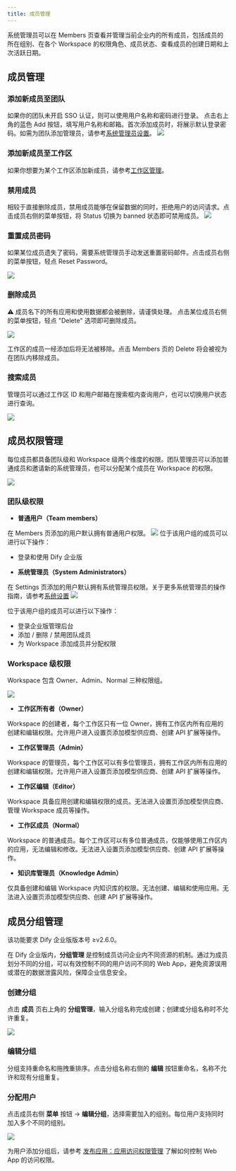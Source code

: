 ```yaml
---
title: 成员管理
---
```


系统管理员可以在 Members 页查看并管理当前企业内的所有成员，包括成员的所在组别、在各个 Workspace 的权限角色、成员状态、查看成员的创建日期和上次活跃日期。

## 成员管理

### 添加新成员至团队

如果你的团队未开启 SSO 认证，则可以使用用户名称和密码进行登录。
点击右上角的蓝色 Add 按钮，填写用户名称和邮箱。首次添加成员时，将展示默认登录密码。如需为团队添加管理员，请参考[系统管理员设置](/administrator-guide/system-settings#)。
![](/zh-cn/images/members-management-6.png)

### 添加新成员至工作区

如果你想要为某个工作区添加新成员，请参考[工作区管理](/administrator-guide/workspace-management)。

### 禁用成员

相较于直接删除成员，禁用成员能够在保留数据的同时，拒绝用户的访问请求。点击成员右侧的菜单按钮，将 Status 切换为 banned 状态即可禁用成员。
![](/zh-cn/images/members-management-7.png)

### 重置成员密码

如果某位成员遗失了密码，需要系统管理员手动发送重置密码邮件。点击成员右侧的菜单按钮，轻点 Reset Password。

![](/zh-cn/images/members-management-8.png)

### 删除成员

⚠️ 成员名下的所有应用和使用数据都会被删除，请谨慎处理。
点击某位成员右侧的菜单按钮，轻点 "Delete" 选项即可删除成员。

![](/zh-cn/images/members-management-9.png)

工作区的成员一经添加后将无法被移除。点击 Members 页的 Delete 将会被视为在团队内移除成员。

### 搜索成员

管理员可以通过工作区 ID 和用户邮箱在搜索框内查询用户，也可以切换用户状态进行查询。

![](/zh-cn/images/members-management-10.png)

## 成员权限管理

每位成员都具备团队级和 Workspace 级两个维度的权限。团队管理员可以添加普通成员和邀请新的系统管理员，也可以分配某个成员在 Workspace 的权限。

![](https://assets-docs.dify.ai/2025/04/60a427910a4f698d4b62e4aa0098ff55.png)

### 团队级权限

- **普通用户（Team members）**

在 Members 页添加的用户默认拥有普通用户权限。
![](/zh-cn/images/members-management-3.png)
  位于该用户组的成员可以进行以下操作：
  - 登录和使用 Dify 企业版

- **系统管理员（System Administrators）**

在 Settings 页添加的用户默认拥有系统管理员权限。关于更多系统管理员的操作指南，请参考[系统设置](/administrator-guide/system-settings)
![](/zh-cn/images/members-management-4.png)

  位于该用户组的成员可以进行以下操作：
  - 登录企业版管理后台
  - 添加 / 删除 / 禁用团队成员
  - 为 Workspace 添加成员并分配权限

### Workspace 级权限

Workspace 包含 Owner、Admin、Normal 三种权限组。

![](/zh-cn/images/members-management-5.png)

- **工作区所有者（Owner）**

Workspace 的创建者，每个工作区只有一位 Owner，拥有工作区内所有应用的创建和编辑权限。允许用户进入设置页添加模型供应商、创建 API 扩展等操作。

- **工作区管理员（Admin）**

Workspace 的管理员，每个工作区可以有多位管理员，拥有工作区内所有应用的创建和编辑权限。允许用户进入设置页添加模型供应商、创建 API 扩展等操作。

- **工作区编辑（Editor）**

Workspace 具备应用创建和编辑权限的成员。无法进入设置页添加模型供应商、管理 Workspace 成员等操作。

- **工作区成员（Normal）**

Workspace 的普通成员。每个工作区可以有多位普通成员，仅能够使用工作区内的应用，无法编辑和修改。无法进入设置页添加模型供应商、创建 API 扩展等操作。

- **知识库管理员（Knowledge Admin）**

仅具备创建和编辑 Workspace 内知识库的权限。无法创建、编辑和使用应用。无法进入设置页添加模型供应商、创建 API 扩展等操作。

## 成员分组管理

<Info>
  该功能要求 Dify 企业版版本号 ≥v2.6.0。
</Info>

在 Dify 企业版内，**分组管理** 是控制成员访问企业内不同资源的机制。通过为成员划分不同的分组，可以有效控制不同的用户访问不同的 Web App，避免资源误用或潜在的数据泄露风险，保障企业信息安全。

### 创建分组

点击 **成员** 页右上角的 **分组管理**，输入分组名称完成创建；创建或分组名称时不允许重复。

![](https://assets-docs.dify.ai/2025/04/cb14986e1d2346aff6c5e321ced7cff7.png)

### 编辑分组

分组支持重命名和拖拽重排序。点击分组名称右侧的 **编辑** 按钮重命名，名称不允许和现有分组重复。

### 分配用户

点击成员右侧 **菜单** 按钮 → **编辑分组**，选择需要加入的组别。每位用户支持同时加入多个不同的组别。

![](https://assets-docs.dify.ai/2025/04/2e20d0adc2cbeb1267b6b1639c1ec677.png)

为用户添加分组后，请参考 [发布应用：应用访问权限管理](/zh-cn/user-guide/application-publishing/permission-management) 了解如何控制 Web App 的访问权限。
